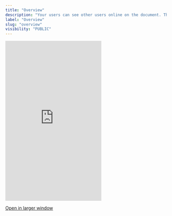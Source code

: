 ```yaml
---
title: "Overview"
description: "Your users can see other users online on the document. This makes your app feel alive."
label: "Overview"
slug: "overview"
visibility: "PUBLIC"
---
```



 <Frame>
  <iframe
    src="https://landing-page-demo-velt.vercel.app/?feature=presence"
    scrolling="no"
    frameBorder="0"
    className="w-full"
    height="500px"
  ></iframe>
  </Frame>

[Open in larger window](https://landing-page-demo-velt.vercel.app/?feature=presence)